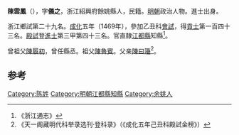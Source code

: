 '''陳雲鳳'''（{{bd|1441年||？}}），字'''儀之'''，浙江紹興府餘姚縣人，民籍。[[明朝|明朝]]政治人物。進士出身。

浙江鄉試第二十九名。[[成化|成化]]五年（1469年），參加乙丑科[[會試|會試]]，得[[貢士|貢士]]第一百四十三名。[[殿試|殿試]]登[[進士|進士]]第三甲第四十三名。官直隸[[江都縣|江都縣]]知縣<ref>《浙江通志》</ref>。

曾祖父[[陳履初|陳履初]]，曾任縣丞。祖父[[陳魯賓|陳魯賓]]。父亲[[陳曰籩|陳曰籩]]<ref>《天一阁藏明代科举录选刊·登科录》（《成化五年己丑科殿試金榜》）</ref>。

==参考==
{{reflist}}

{{start box}}
{{s-off}}
{{s-before|[[舒道|舒道]]}}
{{s-title|明朝江都縣知縣|1470年－1474年}}
{{s-after|[[陳福|陳福]]}}
{{end box}}

{{成化五年己丑科殿試金榜}}
{{DEFAULTSORT:Chen Yunfeng}}
[[Category:陈姓|Category:陈姓]]
[[Category:明朝江都縣知縣|Category:明朝江都縣知縣]]
[[Category:余姚人|Category:余姚人]]
{{明朝人物小作品}}